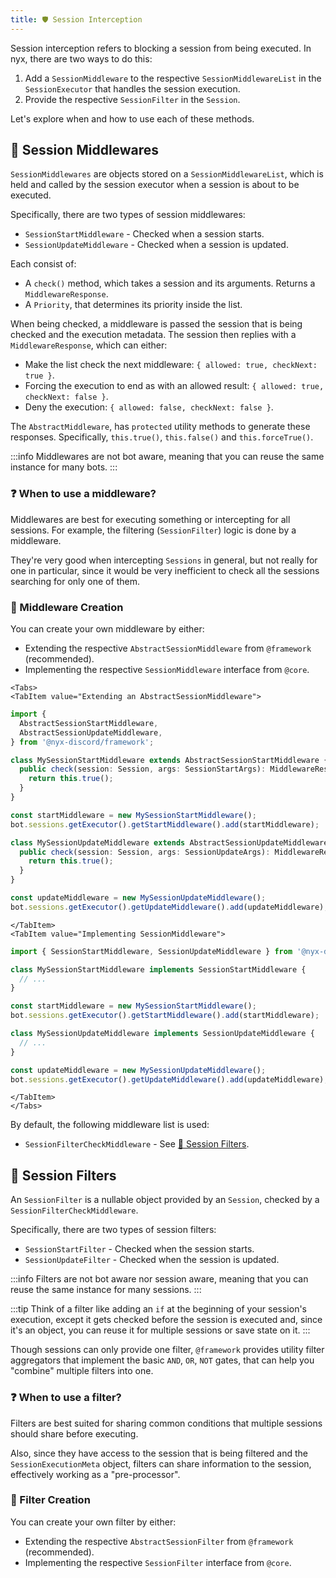 ```yaml
---
title: ️🛡️ Session Interception
---
```



Session interception refers to blocking a session from being executed. In nyx, there are two ways to do this:

1. Add a `SessionMiddleware` to the respective `SessionMiddlewareList` in the `SessionExecutor` that handles
the session execution.
2. Provide the respective `SessionFilter` in the `Session`.

Let's explore when and how to use each of these methods.

## 🚦 Session Middlewares

`SessionMiddlewares` are objects stored on a `SessionMiddlewareList`, which is held and called by
the session executor when a session is about to be executed.

Specifically, there are two types of session middlewares:
* `SessionStartMiddleware` - Checked when a session starts.
* `SessionUpdateMiddleware` - Checked when a session is updated.

Each consist of:
* A `check()` method, which takes a session and its arguments. Returns a `MiddlewareResponse`.
* A `Priority`, that determines its priority inside the list.

When being checked, a middleware is passed the session that is being checked and the execution metadata. The session then
replies with a `MiddlewareResponse`, which can either:

* Make the list check the next middleware: `{ allowed: true, checkNext: true }`.
* Forcing the execution to end as with an allowed result: `{ allowed: true, checkNext: false }`.
* Deny the execution: `{ allowed: false, checkNext: false }`.

The `AbstractMiddleware`, has `protected` utility methods to generate these responses. Specifically, `this.true()`,
`this.false()` and `this.forceTrue()`.

:::info
Middlewares are not bot aware, meaning that you can reuse the same instance for many bots.
:::

### ❓ When to use a middleware?

Middlewares are best for executing something or intercepting for all sessions. For example, the filtering
(`SessionFilter`) logic is done by a middleware.

They're very good when intercepting `Sessions` in general, but not really for one in particular, since it
would be very inefficient to check all the sessions searching for only one of them.

### 👷‍ Middleware Creation

You can create your own middleware by either:

* Extending the respective `AbstractSessionMiddleware` from `@framework` (recommended).
* Implementing the respective `SessionMiddleware` interface from `@core`.

```mdx-code-block
<Tabs>
<TabItem value="Extending an AbstractSessionMiddleware">
```

```ts
import {
  AbstractSessionStartMiddleware,
  AbstractSessionUpdateMiddleware,
} from '@nyx-discord/framework';

class MySessionStartMiddleware extends AbstractSessionStartMiddleware {
  public check(session: Session, args: SessionStartArgs): MiddlewareResponse {
    return this.true();
  }
}

const startMiddleware = new MySessionStartMiddleware();
bot.sessions.getExecutor().getStartMiddleware().add(startMiddleware);

class MySessionUpdateMiddleware extends AbstractSessionUpdateMiddleware {
  public check(session: Session, args: SessionUpdateArgs): MiddlewareResponse {
    return this.true();
  }
}

const updateMiddleware = new MySessionUpdateMiddleware();
bot.sessions.getExecutor().getUpdateMiddleware().add(updateMiddleware);
```

```mdx-code-block
</TabItem>
<TabItem value="Implementing SessionMiddleware">
```

```ts
import { SessionStartMiddleware, SessionUpdateMiddleware } from '@nyx-discord/core';

class MySessionStartMiddleware implements SessionStartMiddleware {
  // ...
}

const startMiddleware = new MySessionStartMiddleware();
bot.sessions.getExecutor().getStartMiddleware().add(startMiddleware);

class MySessionUpdateMiddleware implements SessionUpdateMiddleware {
  // ...
}

const updateMiddleware = new MySessionUpdateMiddleware();
bot.sessions.getExecutor().getUpdateMiddleware().add(updateMiddleware);
```

```mdx-code-block
</TabItem>
</Tabs>
```

By default, the following middleware list is used:

* `SessionFilterCheckMiddleware` - See [🚧 Session Filters](#-Session-filters).

## 🚧 Session Filters

An `SessionFilter` is a nullable object provided by an `Session`, checked by a `SessionFilterCheckMiddleware`.

Specifically, there are two types of session filters:
* `SessionStartFilter` - Checked when the session starts.
* `SessionUpdateFilter` - Checked when the session is updated.

:::info
Filters are not bot aware nor session aware, meaning that you can reuse the same instance for many sessions.
:::

:::tip
Think of a filter like adding an `if` at the beginning of your session's execution, except it gets checked before the
session is executed and, since it's an object, you can reuse it for multiple sessions or save state on it.
:::

Though sessions can only provide one filter, `@framework` provides utility filter aggregators that implement the
basic `AND`, `OR`, `NOT` gates, that can help you "combine" multiple filters into one.

### ❓ When to use a filter?

Filters are best suited for sharing common conditions that multiple sessions should share before executing.

Also, since they have access to the session that is being filtered and the `SessionExecutionMeta` object, filters can
share information to the session, effectively working as a "pre-processor".

### 👷‍ Filter Creation

You can create your own filter by either:

* Extending the respective `AbstractSessionFilter` from `@framework` (recommended).
* Implementing the respective `SessionFilter` interface from `@core`.
